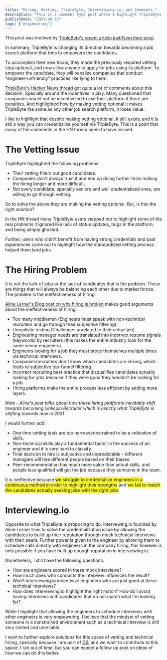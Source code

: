 ```yaml
---
title: "Hiring, Vetting, TripleByte, Interviewing.io, and Comments."
description: "This is a comment type post where I highlight TripleByte's pivot towards a job search platform and Aline Lerner's post on why hiring is broken."
publishDate: "2021-06-22"
tags: ["engineering"]
---
```


This post was motived by [TripleByte's recent article justifying their pivot](https://triplebyte.com/blog/rethinking-triplebyte).

In summary, TripleByte is changing its direction towards becoming a job search platform that tries to empowers the candidates.

To accomplish their new focus, they made the previously required vetting step optional, and now allow anyone to apply for jobs using its platform. To empower the candidate, they will penalize companies that conduct "engineer-unfriendly" practices like lying to them.

[TripleByte's Hacker News thread](https://news.ycombinator.com/item?id=27541676&p=2) got quite a lot of comments about this decision. Specially around the incentives in play. Many questioned that companies would not be incentivized to use their platform if there are penalties. And highlighted how by making vetting optional it makes TripleByte the same as any other job search platform, it loses value. 

I like to highlight that despite making vetting optional, it still exists, and it is still a way you can credentialize yourself via TripleByte. This is a point that many of the comments in the HN thread seem to have missed.


# The Vetting Issue

TripleByte highlighted the following problems:

- Their vetting filters out good candidates.
- Companies don't always trust it and end up doing further tests making the hiring longer and more difficult.
- Not every candidate, specially seniors and well credentialized ones, are willing to go through vetting.

So to solve the above they are making the vetting optional. But, is this the right solution?

In the HN thread many TripleByte users stepped out to highlight some of the real problems it ignored like lack of status updates, bugs in the platform, and being simply ghosted.  

Further, users who didn't benefit from having strong credentials and past experiences came out to highlight how the standardized vetting process helped them land jobs.

# The Hiring Problem

It is not the lack of jobs or the lack of candidates that is the problem. These are things that will always be balancing each other due to market forces. The problem is the ineffectiveness of hiring.

[Aline Lerner's Blog post on why hiring is broken](https://blog.alinelerner.com/ive-been-an-engineer-and-a-recruiter-hiring-is-broken-heres-why-and-heres-what-it-should-be-like-instead/) makes good arguments about the ineffectiveness of hiring.

- Too many middlemen (Engineers must speak with non-technical recruiters and go through their subjective filtering).
- Unrealistic testing (Challenges unrelated to their actual job).
- Engineering manager needs are translated into incorrect resume signals (keywords) by recruiters (this makes the entire industry look for the same senior engineers).
- Engineers looking for a job they must prove themselves multiple times via technical interviews.
- Companies/recruiters don't know which candidates are strong, which leads to subjective top-funnel filtering.
- Incorrect recruiting best practice that disqualifies candidates actually looking for jobs because if they were good they wouldn't be looking for a job.
- Hiring platforms make the entire process less efficient by adding more layers.

_Note - Aline's post talks about how these hiring platforms inevitably shift towards becoming Linkedin Recruiter which is exactly what TripleByte is shifting towards now in 2021_

I would further add:

- One time vetting tests are too narrow/constrained to be a indicative of skills.
- Non-technical skills play a fundamental factor in the success of an engineer and it is very hard to classify.
- Final decision to hire is subjective and unpredictable - different managers will hire different people based on their biases.
- Peer-recommendation has much more value than actual skills, and people less qualified will get the job because they someone in the team.

It is ineffective because <mark>we struggle to credentialize engineers in a continuous method in order to highlight their strengths</mark> and <mark>we fail to match the candidates actually seeking jobs with the right jobs</mark>.



# Interviewing.io

Opposite to what TripleByte is proposing to do, intervewing.io founded by Aline Lerner tries to solve the credentialization issue by allowing the candidates to build up their reputation through mock technical interviews with their peers. Further power is given to the engineer by allowing them to schedule calls directly with engineers in the company hiring, this however is only possible if you have built up enough reputation in interviewing.io.


Nonetheless, I still have the following questions:

- How are engineers scored in these mock interviews?
- How much does who conducts the interview influences the result? 
- Won't interviewing.io incentivize engineers who are just good at these technical interviews?
- How does interviewing.io highlight the right match? How do I avoid having interviews with candidates that do not match what I'm looking for?


While I highlight that allowing the engineers to schedule interviews with other engineers is very empowering, I believe that the mindset of vetting someone in a constrained environment such as a technical interview is still very limited and unreliable. 


I want to further explore solutions for this space of vetting and technical hiring, specially because I am part of [G2i](g2i.co) and we want to contribute to this space. I ran out of time, but you can expect a follow up post on ideas of how we can do this better.


